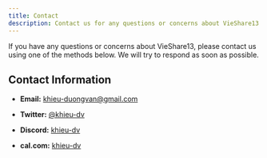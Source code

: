 ```yaml
---
title: Contact
description: Contact us for any questions or concerns about VieShare13.
---
```


If you have any questions or concerns about VieShare13, please contact us using one of the methods below. We will try to respond as soon as possible.

## Contact Information

- **Email:** [khieu-duongvan@gmail.com](mailto:khieu.duongvan@gmail.com)

- **Twitter:** [@khieu-dv](https://github.com/khieu-dv)

- **Discord:** [khieu-dv](https://discord.com/users/khieu-dv)

- **cal.com:** [khieu-dv](https://cal.com/khieu-dv)

